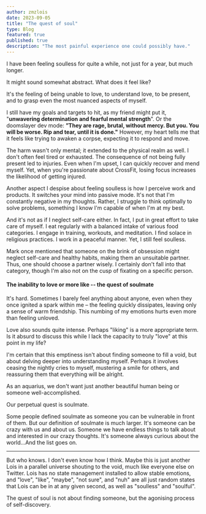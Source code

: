 ```yaml
---
author: zmzlois
date: 2023-09-05
title: "The quest of soul"
type: Blog
featured: true
published: true
description: "The most painful experience one could possibly have."
---
```

I have been feeling soulless for quite a while, not just for a year, but much longer.

It might sound somewhat abstract. What does it feel like?

It's the feeling of being unable to love, to understand love, to be present, and to grasp even the most nuanced aspects of myself.

I still have my goals and targets to hit, as my friend might put it, "**unwavering determination and fearful mental strength**". Or the doomslayer dev mode: **”They are rage, brutal, without mercy. But you. You will be worse. Rip and tear, until it is done."** However, my heart tells me that it feels like trying to awaken a corpse, expecting it to respond and move.

The harm wasn't only mental; it extended to the physical realm as well. I don't often feel tired or exhausted. The consequence of not being fully present led to injuries. Even when I'm upset, I can quickly recover and mend myself. Yet, when you're passionate about CrossFit, losing focus increases the likelihood of getting injured.

Another aspect I despise about feeling soulless is how I perceive work and products. It switches your mind into passive mode. It's not that I'm constantly negative in my thoughts. Rather, I struggle to think optimally to solve problems, something I know I'm capable of when I'm at my best.

And it's not as if I neglect self-care either. In fact, I put in great effort to take care of myself. I eat regularly with a balanced intake of various food categories. I engage in training, workouts, and meditation. I find solace in religious practices. I work in a peaceful manner. Yet, I still feel soulless.

Mark once mentioned that someone on the brink of obsession might neglect self-care and healthy habits, making them an unsuitable partner. Thus, one should choose a partner wisely. I certainly don't fall into that category, though I'm also not on the cusp of fixating on a specific person.

#### The inability to love or more like -- the quest of soulmate

It's hard. Sometimes I barely feel anything about anyone, even when they once ignited a spark within me – the feeling quickly dissipates, leaving only a sense of warm friendship. This numbing of my emotions hurts even more than feeling unloved.

Love also sounds quite intense. Perhaps "liking" is a more appropriate term. Is it absurd to discuss this while I lack the capacity to truly "love" at this point in my life?

I'm certain that this emptiness isn't about finding someone to fill a void, but about delving deeper into understanding myself. Perhaps it involves ceasing the nightly cries to myself, mustering a smile for others, and reassuring them that everything will be alright.

As an aquarius, we don't want just another beautiful human being or someone well-accomplished.

Our perpetual quest is soulmate.

Some people defined soulmate as someone you can be vulnerable in front of them. But our definition of soulmate is much larger. It's someone can be crazy with us and about us. Someone we have endless things to talk about and interested in our crazy thoughts. It's someone always curious about the world...And the list goes on.


---
But who knows. I don't even know how I think. Maybe this is just another Lois in a parallel universe shouting to the void, much like everyone else on Twitter. Lois has no state management installed to allow stable emotions, and "love", "like", "maybe", "not sure", and "nuh" are all just random states that Lois can be in at any given second, as well as "soulless" and "soulful".

The quest of soul is not about finding someone, but the agonising process of self-discovery.